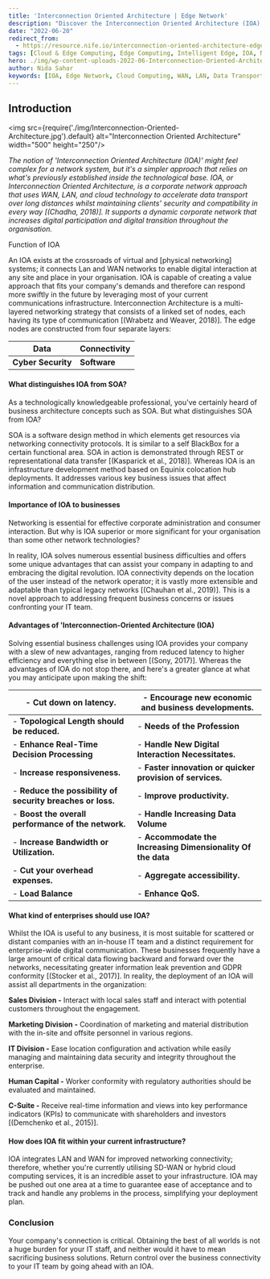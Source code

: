 ```yaml
---
title: 'Interconnection Oriented Architecture | Edge Network'
description: "Discover the Interconnection Oriented Architecture (IOA) and its impact on edge network connectivity. Learn how IOA enhances data transport, security, and adaptability in corporate networks."
date: "2022-06-20"
redirect_from: 
  - https://resource.nife.io/interconnection-oriented-architecture-edge-network/
tags: [Cloud & Edge Computing, Edge Computing, Intelligent Edge, IOA, Nife]
hero: ./img/wp-content-uploads-2022-06-Interconnection-Oriented-Architecture-300x200.jpg
author: Nida Sahar
keywords: [IOA, Edge Network, Cloud Computing, WAN, LAN, Data Transport, Network Security]
---
```



## Introduction


<img src={require('./img/Interconnection-Oriented-Architecture.jpg').default} alt="Interconnection Oriented Architecture" width="500" height="250"/>
<br/>


 
_The notion of 'Interconnection Oriented Architecture (IOA)' might feel complex for a network system, but it's a simpler approach that relies on what's previously established inside the technological base. IOA, or Interconnection Oriented Architecture, is a corporate network approach that uses WAN, LAN, and cloud technology to accelerate data transport over long distances whilst maintaining clients' security and compatibility in every way [(Chadha, 2018)]. It supports a dynamic corporate network that increases digital participation and digital transition throughout the organisation._

Function of IOA

An IOA exists at the crossroads of virtual and [physical networking] systems; it connects Lan and WAN networks to enable digital interaction at any site and place in your organisation. IOA is capable of creating a value approach that fits your company's demands and therefore can respond more swiftly in the future by leveraging most of your current communications infrastructure. Interconnection Architecture is a multi-layered networking strategy that consists of a linked set of nodes, each having its type of communication [(Wrabetz and Weaver, 2018)]. The edge nodes are constructed from four separate layers:




|  **Data**           |  **Connectivity** |
|---------------------|-------------------|
|  **Cyber Security** | **Software**      |







#### What distinguishes IOA from SOA?

As a technologically knowledgeable professional, you've certainly heard of business architecture concepts such as SOA. But what distinguishes SOA from IOA?

SOA is a software design method in which elements get resources via networking connectivity protocols. It is similar to a self BlackBox for a certain functional area. SOA in action is demonstrated through REST or representational data transfer [(Kasparick et al., 2018)]. Whereas IOA is an infrastructure development method based on Equinix colocation hub deployments. It addresses various key business issues that affect information and communication distribution.



#### Importance of IOA to businesses

Networking is essential for effective corporate administration and consumer interaction. But why is IOA superior or more significant for your organisation than some other network technologies?

In reality, IOA solves numerous essential business difficulties and offers some unique advantages that can assist your company in adapting to and embracing the digital revolution. IOA connectivity depends on the location of the user instead of the network operator; it is vastly more extensible and adaptable than typical legacy networks [(Chauhan et al., 2019)]. This is a novel approach to addressing frequent business concerns or issues confronting your IT team.



#### Advantages of 'Interconnection-Oriented Architecture (IOA)

Solving essential business challenges using IOA provides your company with a slew of new advantages, ranging from reduced latency to higher efficiency and everything else in between [(Sony, 2017)]. Whereas the advantages of IOA do not stop there, and here's a greater glance at what you may anticipate upon making the shift:


| - **Cut down on latency.**                                 | - **Encourage new economic and business developments.**     |
| ---------------------------------------------------------- | ------------------------------------------------------------ |
| - **Topological Length should be reduced.**                | - **Needs of the Profession**                                 |
| - **Enhance Real-Time Decision Processing**                | - **Handle New Digital Interaction Necessitates.**            |
| - **Increase responsiveness.**                             | - **Faster innovation or quicker provision of services.**     |
| - **Reduce the possibility of security breaches or loss.** | - **Improve productivity.**                                   |
| - **Boost the overall performance of the network.**        | - **Handle Increasing Data Volume**                           |
| - **Increase Bandwidth or Utilization.**                   | - **Accommodate the Increasing Dimensionality Of the data**   |
| - **Cut your overhead expenses.**                          | - **Aggregate accessibility.**                                |
| - **Load Balance**                                         | - **Enhance QoS.**                                            |






#### What kind of enterprises should use IOA?

Whilst the IOA is useful to any business, it is most suitable for scattered or distant companies with an in-house IT team and a distinct requirement for enterprise-wide digital communication. These businesses frequently have a large amount of critical data flowing backward and forward over the networks, necessitating greater information leak prevention and GDPR conformity [(Stocker et al., 2017)]. In reality, the deployment of an IOA will assist all departments in the organization:

**Sales Division -** Interact with local sales staff and interact with potential customers throughout the engagement.

**Marketing Division -** Coordination of marketing and material distribution with the in-site and offsite personnel in various regions.

**IT Division -** Ease location configuration and activation while easily managing and maintaining data security and integrity throughout the enterprise.

**Human Capital -** Worker conformity with regulatory authorities should be evaluated and maintained.

**C-Suite -** Receive real-time information and views into key performance indicators (KPIs) to communicate with shareholders and investors [(Demchenko et al., 2015)].

#### How does IOA fit within your current infrastructure?

IOA integrates LAN and WAN for improved networking connectivity; therefore, whether you're currently utilising SD-WAN or hybrid cloud computing services, it is an incredible asset to your infrastructure. IOA may be pushed out one area at a time to guarantee ease of acceptance and to track and handle any problems in the process, simplifying your deployment plan.

### Conclusion

Your company's connection is critical. Obtaining the best of all worlds is not a huge burden for your IT staff, and neither would it have to mean sacrificing business solutions. Return control over the business connectivity to your IT team by going ahead with an IOA.


